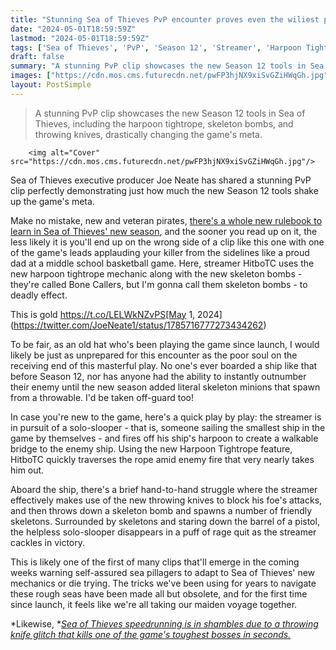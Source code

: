 ```yaml
---
title: "Stunning Sea of Thieves PvP encounter proves even the wiliest pirates need to re-learn the game after Season 12 as lead dev watches in awe: 'This is gold'"
date: "2024-05-01T18:59:59Z"
lastmod: "2024-05-01T18:59:59Z"
tags: ['Sea of Thieves', 'PvP', 'Season 12', 'Streamer', 'Harpoon Tightrope', 'Skeleton Bomb', 'Throwing Knife', 'Speedrunning']
draft: false
summary: "A stunning PvP clip showcases the new Season 12 tools in Sea of Thieves, including the harpoon tightrope, skeleton bombs, and throwing knives, drastically changing the game's meta."
images: ["https://cdn.mos.cms.futurecdn.net/pwFP3hjNX9xiSvGZiHWqGh.jpg"]
layout: PostSimple
---
```

> A stunning PvP clip showcases the new Season 12 tools in Sea of Thieves, including the harpoon tightrope, skeleton bombs, and throwing knives, drastically changing the game's meta.


        <img alt="Cover" src="https://cdn.mos.cms.futurecdn.net/pwFP3hjNX9xiSvGZiHWqGh.jpg"/>
        
Sea of Thieves executive producer Joe Neate has shared a stunning PvP clip perfectly demonstrating just how much the new Season 12 tools shake up the game's meta.

Make no mistake, new and veteran pirates, [there's a whole new rulebook to learn in Sea of Thieves' new season](https://www.gamesradar.com/sea-of-thieves-is-cooking-in-2024-new-weapons-are-coming-for-the-first-time-since-launch-along-with-the-scariest-world-event-yet-and-wild-new-traversal-methods/), and the sooner you read up on it, the less likely it is you'll end up on the wrong side of a clip like this one with one of the game's leads applauding your killer from the sidelines like a proud dad at a middle school basketball game. Here, streamer HitboTC uses the new harpoon tightrope mechanic along with the new skeleton bombs - they're called Bone Callers, but I'm gonna call them skeleton bombs - to deadly effect.

This is gold https://t.co/LELWkNZvPS[May 1, 2024](https://twitter.com/JoeNeate1/status/1785716777273434262)

To be fair, as an old hat who's been playing the game since launch, I would likely be just as unprepared for this encounter as the poor soul on the receiving end of this masterful play. No one's ever boarded a ship like that before Season 12, nor has anyone had the ability to instantly outnumber their enemy until the new season added literal skeleton minions that spawn from a throwable. I'd be taken off-guard too!

In case you're new to the game, here's a quick play by play: the streamer is in pursuit of a solo-slooper - that is, someone sailing the smallest ship in the game by themselves - and fires off his ship's harpoon to create a walkable bridge to the enemy ship. Using the new Harpoon Tightrope feature, HitboTC quickly traverses the rope amid enemy fire that very nearly takes him out. 

Aboard the ship, there's a brief hand-to-hand struggle where the streamer effectively makes use of the new throwing knives to block his foe's attacks, and then throws down a skeleton bomb and spawns a number of friendly skeletons. Surrounded by skeletons and staring down the barrel of a pistol, the helpless solo-slooper disappears in a puff of rage quit as the streamer cackles in victory.

This is likely one of the first of many clips that'll emerge in the coming weeks warning self-assured sea pillagers to adapt to Sea of Thieves' new mechanics or die trying. The tricks we've been using for years to navigate these rough seas have been made all but obsolete, and for the first time since launch, it feels like we're all taking our maiden voyage together.

*Likewise, *[<em>Sea of Thieves speedrunning is in shambles due to a throwing knife glitch that kills one of the game's toughest bosses in seconds.</em>](https://www.gamesradar.com/games/open-world/sea-of-thieves-speedrunning-is-in-shambles-due-to-a-throwing-knife-glitch-that-kills-one-of-the-games-toughest-bosses-in-seconds/)
        